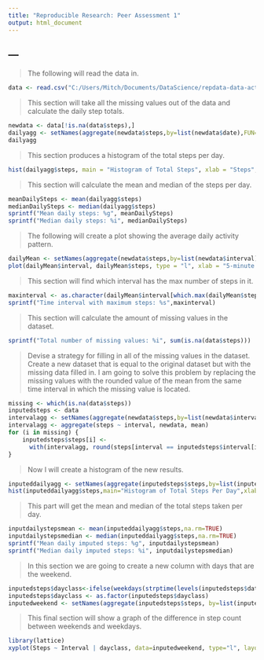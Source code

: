 ```yaml
---
title: "Reproducible Research: Peer Assessment 1"
output: html_document
---
```

---
---

>The following will read the data in.


```r
data <- read.csv("C:/Users/Mitch/Documents/DataScience/repdata-data-activity/activity.csv")
```


>This section will take all the missing values out of the data and calculate the daily step totals.


```r
newdata <- data[!is.na(data$steps),]
dailyagg <- setNames(aggregate(newdata$steps,by=list(newdata$date),FUN=sum),c("date","steps"))
dailyagg
```


>This section produces a histogram of the total steps per day.        


```r
hist(dailyagg$steps, main = "Histogram of Total Steps", xlab = "Steps", col = "red")
```


>This section will calculate the mean and median of the steps per day.

```r
meanDailySteps <- mean(dailyagg$steps)
medianDailySteps <- median(dailyagg$steps)
sprintf("Mean daily steps: %g", meanDailySteps)
sprintf("Median daily steps: %i", medianDailySteps)
```


>The following will create a plot showing the average daily activity pattern.


```r
dailyMean <- setNames(aggregate(newdata$steps,by=list(newdata$interval),FUN=mean),c("interval","steps"))
plot(dailyMean$interval, dailyMean$steps, type = "l", xlab = "5-minute Interval", ylab = "Average Step Count")
```


>This section will find which interval has the max number of steps in it.


```r
maxinterval <- as.character(dailyMean$interval[which.max(dailyMean$steps)])
sprintf("Time interval with maximum steps: %s",maxinterval)
```


>This section will calculate the amount of missing values in the dataset.


```r
sprintf("Total number of missing values: %i", sum(is.na(data$steps)))
```


>Devise a strategy for filling in all of the missing values in the dataset. Create a new dataset that is equal to the original dataset but with the missing data filled in. 
>I am going to solve this problem by replacing the missing values with the rounded value of the mean from the same time interval in which the missing value is located.


```r
missing <- which(is.na(data$steps))
inputedsteps <- data
intervalagg <- setNames(aggregate(newdata$steps,by=list(newdata$interval),FUN=sum, na.rm=TRUE),c("interval","steps"))
intervalagg <- aggregate(steps ~ interval, newdata, mean)
for (i in missing) {
    inputedsteps$steps[i] <- 
      with(intervalagg, round(steps[interval == inputedsteps$interval[i]]),0)
}
```


>Now I will create a histogram of the new results.


```r
inputeddailyagg <- setNames(aggregate(inputedsteps$steps,by=list(inputedsteps$date),FUN=sum),c("date","steps"))
hist(inputeddailyagg$steps,main="Histogram of Total Steps Per Day",xlab="Steps",col="red")
```


>This part will get the mean and median of the total steps taken per day.


```r
inputdailystepsmean <- mean(inputeddailyagg$steps,na.rm=TRUE)
inputdailystepsmedian <- median(inputeddailyagg$steps,na.rm=TRUE)
sprintf("Mean daily imputed steps: %g", inputdailystepsmean)
sprintf("Median daily imputed steps: %i", inputdailystepsmedian)
```


>In this section we are going to create a new column with days that are the weekend.


```r
inputedsteps$dayclass<-ifelse(weekdays(strptime(levels(inputedsteps$date), format="%Y-%m-%d")) %in% c("Saturday","Sunday"), "weekend", "weekday")
inputedsteps$dayclass <- as.factor(inputedsteps$dayclass)
inputedweekend <- setNames(aggregate(inputedsteps$steps, by=list(inputedsteps$dayclass,inputedsteps$interval), FUN=mean),c("dayclass","Interval","Steps"))
```


>This final section will show a graph of the difference in step count between weekends and weekdays.


```r
library(lattice)
xyplot(Steps ~ Interval | dayclass, data=inputedweekend, type="l", layout=c(1,2), ylab = "Mean Step Count", main="Mean Steps Per 5-Minute Interval, Weekend vs Weekday")
```